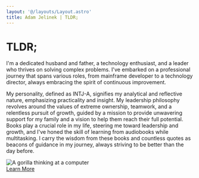 ---
layout: '@/layouts/Layout.astro'
title: Adam Jelinek | TLDR;
---



# TLDR;
I'm a dedicated husband and father, a technology enthusiast, and a leader who thrives on solving complex problems. I've embarked on a professional journey that spans various roles, from mainframe developer to a technology director, always embracing the spirit of continuous improvement.

My personality, defined as INTJ-A, signifies my analytical and reflective nature, emphasizing practicality and insight. My leadership philosophy revolves around the values of extreme ownership, teamwork, and a relentless pursuit of growth, guided by a mission to provide unwavering support for my family and a vision to help them reach their full potential. Books play a crucial role in my life, steering me toward leadership and growth, and I've honed the skill of learning from audiobooks while multitasking. I carry the wisdom from these books and countless quotes as beacons of guidance in my journey, always striving to be better than the day before.

<div style={{display: "flex", justifyContent: "center"}}>
  <Image style={{"border-radius": "10px",  minWidth: "30%", maxWidth: "400px", textAlign: "center"}} 
         src={Gorilla} alt="A gorilla thinking at a computer"/>
</div>
<div style={{float: "right"}}>
<a href='/about-me/story/who-am-i'>Learn More</a>
</div>
